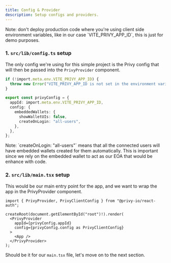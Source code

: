 ```yaml
---
title: Config & Provider
description: Setup configs and providers.
---
```


<Callout type="warn">
    Note: don't deploy production code where you're using client side environment variables, 
    like in our case `VITE_PRIVY_APP_ID`, this is just for demo purposes.
</Callout>


### 1. `src/lib/config.ts` setup

The only config we're using for this simple project is the Privy config that will then be passed into the `PrivyProvider` component.

```ts
if (!import.meta.env.VITE_PRIVY_APP_ID) {
  throw new Error("VITE_PRIVY_APP_ID is not set in the environment variables.");
}

export const privyConfig = {
  appId: import.meta.env.VITE_PRIVY_APP_ID,
  config: {
    embeddedWallets: {
      showWalletUIs: false,
      createOnLogin: "all-users",
    },
  },
};
```

<Callout type="info">
    Note: `createOnLogin: "all-users"` means that all the connected users will have embedded wallets created for them automatically.
    This is important since we rely on the embedded wallet to act as our EOA that would be enhance with code.
</Callout>

### 2. `src/lib/main.tsx` setup

This would be our main entry point for the app, and we want to wrap the app in the PrivyProvider component. 

```tsx
import { PrivyProvider, PrivyClientConfig } from "@privy-io/react-auth";

createRoot(document.getElementById("root")!).render(
  <PrivyProvider
    appId={privyConfig.appId}
    config={privyConfig.config as PrivyClientConfig}
  >
    <App />
  </PrivyProvider>
);
```

Should be it for our `main.tsx` file, let's move on to the next section.
